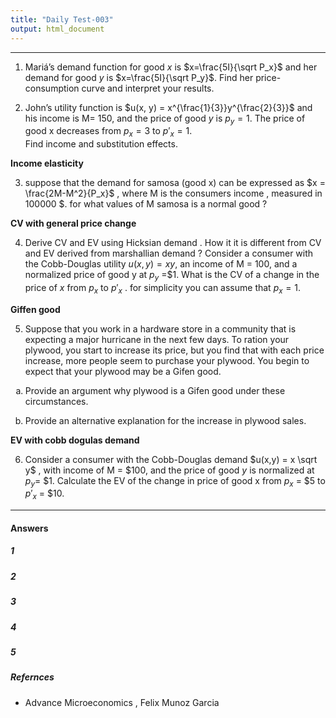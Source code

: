 ```yaml
---
title: "Daily Test-003"
output: html_document
---
```


---


1. Mariá's demand function for good $x$ is $x=\frac{5I}{\sqrt P_x}$ and 
     her demand for good $y$ is $x=\frac{5I}{\sqrt P_y}$.
     Find her price-consumption curve and interpret your results.
     
2. John's utility function is $u(x, y) = x^{\frac{1}{3}}y^{\frac{2}{3}}$  and his income is M= $150$, and the price of good $y$ is $p_y =1$. The price of good x decreases from $p_x =3$ to $p'_x =1$.  
    Find income and substitution effects.

**Income elasticity**

3. suppose that the demand for samosa (good x) can be expressed as $x = \frac{2M-M^2}{P_x}$ , where 
    M is the consumers income , measured in 100000 $. for what values of M 
    samosa is a normal good ?
    
**CV with general price change**
    
4. Derive CV and EV using Hicksian demand . How it it is different from CV and EV derived from marshallian demand ?  Consider a consumer with the Cobb-Douglas utility $u(x, y) = xy$, an income of M = 100, and a normalized price of good y at $p_y$ =$1. What is the CV of a change in the price of $x$ from $p_x$ to $p'_x$ . for simplicity you can assume that $p_x=1$.

**Giffen good**

5. Suppose that you work in a hardware store in a community that is expecting a major hurricane in the next few days. To ration your plywood, you start to increase its price, but you find that with each price increase, more people seem to purchase your plywood. You begin to expect that your plywood may be a Gifen good.

(a) Provide an argument why plywood is a Gifen good under these circumstances.

(b) Provide an alternative explanation for the increase in plywood sales.

**EV with cobb dogulas demand**

6. Consider a consumer with the Cobb-Douglas demand $u(x,y) = x \sqrt y$ , with income of  M = $100, and the price of good $y$ is normalized at $p_y$= $1. Calculate the EV of the change in price of good x from $p_x$ = $5 to $p'_x$ = $10.



---

#### Answers {.tabset .tabset-fade .tabset-pills}

##### 1

##### 2

##### 3

##### 4

##### 5

##### Refernces

- Advance Microeconomics , Felix Munoz Garcia
